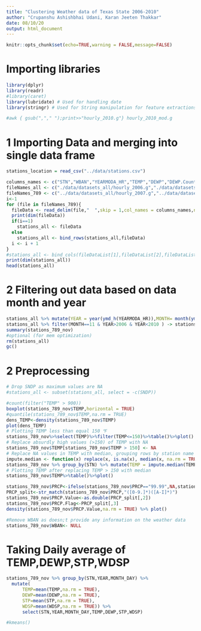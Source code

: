 ```yaml
---
title: "Clustering Weather data of Texas State 2006-2010"
author: "Crupanshu Ashishbhai Udani, Karan Jeeten Thakkar"
date: 08/10/20
output: html_document
---
```


```r
knitr::opts_chunk$set(echo=TRUE,warning = FALSE,message=FALSE)
```
# Importing libraries
```r
library(dplyr)
library(readr)
#library(caret)
library(lubridate) # Used for handling date
library(stringr) # Used for String manipulation for feature extractions
```

```bash
#awk { gsub(","," ");print>>"hourly_2010.g"} hourly_2010_mod.g
```

# 1 Importing Data and merging into single data frame
```r
stations_location = read_csv("../data/stations.csv")

columns_names <- c("STN","WBAN","YEARMODA_HR","TEMP","DEWP","DEWP.Count",  "SLP","SLP.Count"  , "STP","STP.Count", "VISIB","VISIB.Count","WDSP","WDSP.Count", "MXSPD",  "GUST", "PRCP"  ,"SNDP" , "FRSHTT")
fileNames_all <- c("./data/datasets_all/hourly_2006.g","./data/datasets_all/hourly_2007.g","./data/datasets_all/hourly_2008.g","./data/datasets_all/hourly_2009.g","./data/datasets_all/hourly_2010_mod.g")
fileNames_789 <- c("../data/datasets_all/hourly_2007.g","../data/datasets_all/hourly_2008.g","../data/datasets_all/hourly_2009.g")
i<-1
for (file in fileNames_789){
  fileData <- read_delim(file,"  ",skip = 1,col_names = columns_names,na =c("", "NA","999.9","9999.9"),col_types ="cicddidididididdcdc-",trim_ws = TRUE) %>% as.data.frame()
  print(dim(fileData))
  if(i==1)
    stations_all <- fileData
  else
    stations_all <- bind_rows(stations_all,fileData)
  i <- i + 1
}
#stations_all <- bind_cols(fileDataList[1],fileDataList[2],fileDataList[3],fileDataList[4],fileDataList[5])
print(dim(stations_all))
head(stations_all)
```

# 2 Filtering out data based on data month and year
```r
stations_all %>% mutate(YEAR = year(ymd_h(YEARMODA_HR)),MONTH= month(ymd_h(YEARMODA_HR)),MONTH_DAY=day(ymd_h(YEARMODA_HR)),HOUR=hour(ymd_h(YEARMODA_HR))) ->stations_all
stations_all %>% filter(MONTH==11 & YEAR>2006 & YEAR<2010 ) -> stations_789_nov
summary(stations_789_nov)
#optional (for mem optimization)
rm(stations_all)
gc()
```


# 2 Preprocessing
```r
# Drop SNDP as maximum values are NA
#stations_all <- subset(stations_all, select = -c(SNDP))
```

```r
#count(filter("TEMP" > 900))
boxplot(stations_789_nov$TEMP,horizontal = TRUE)
#quantile(stations_789_nov$TEMP,na.rm = TRUE)
dens_TEMP<-density(stations_789_nov$TEMP)
plot(dens_TEMP)
# Plotting TEMP less than equal 150 ℉
stations_789_nov%>%select(TEMP)%>%filter(TEMP<=150)%>%table()%>%plot()
# Replace absurdly high values (>150) of TEMP with NA
stations_789_nov$TEMP[stations_789_nov$TEMP > 150] <- NA
# Replace NA values in TEMP with median, grouping rows by station name
impute.median <- function(x) replace(x, is.na(x), median(x, na.rm = TRUE))
stations_789_nov %>% group_by(STN) %>% mutate(TEMP = impute.median(TEMP))
# Plotting TEMP after replacing TEMP > 150 with median
stations_789_nov$TEMP%>%table()%>%plot()
```

```r
stations_789_nov$PRCP<-ifelse(stations_789_nov$PRCP=="99.99",NA,stations_789_nov$PRCP)
PRCP_split<-str_match(stations_789_nov$PRCP,"([0-9.]*)([A-I]*)")
stations_789_nov$PRCP.Value<-as.double(PRCP_split[,2])
stations_789_nov$PRCP.Flag<-PRCP_split[,3]
density(stations_789_nov$PRCP.Value,na.rm = TRUE) %>% plot()
```

```r
#Remove WBAN as doesn;t provide any information on the weather data
stations_789_nov$WBAN<- NULL
```

# Taking Daily average of TEMP,DEWP,STP,WDSP
```r
stations_789_nov %>% group_by(STN,YEAR,MONTH_DAY) %>%
  mutate(
      TEMP=mean(TEMP,na.rm = TRUE),
      DEWP=mean(DEWP,na.rm = TRUE),
      STP=mean(STP,na.rm = TRUE),
      WDSP=mean(WDSP,na.rm = TRUE)) %>%
      select(STN,YEAR,MONTH_DAY,TEMP,DEWP,STP,WDSP)

#kmeans()
```

